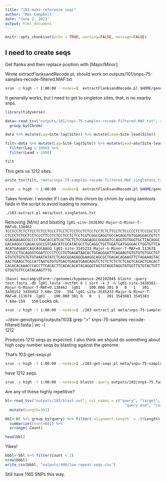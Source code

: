 ```yaml
---
title: "103-make-reference seqs"
author: "Mac Campbell"
date: "June 2, 2021"
output: html_document
---
```


```r
knitr::opts_chunk$set(echo = TRUE, warning=FALSE, message=FALSE)
```


## I need to create seqs

Get flanks and then replace position with [Major/Minor].     

Wrote extractFlanksandRecode.pl, should work on outputs/101/snps-75-samples-recode-filtered.MAF.txt

```sh
srun -p high -t 1:00:00 --nodes=1  extractFlanksandRecode.pl $HOME/genomes/hypomesus-20210204/Hyp_tra_F_20210204.fa outputs/101/snps-75-samples-recode-filtered.MAF.txt >> outputs/103/snps-75-samples-recode-filtered.fasta
```

It generally works, but I need to get to singleton sites, that, is no nearby snps.

```r
library(tidyverse)
```

```r
data<-read_tsv("outputs/101/snps-75-samples-recode-filtered.MAF.txt", col_names = c("Chrom","Site","Major","Minor","MAF")) %>%
  group_by(Chrom)
```

```r
data %>% mutate(Lag=Site-lag(Site)) %>% mutate(Lead=Site-lead(Site))
```


```r
filt<-data %>% mutate(Lag=Site-lag(Site)) %>% mutate(Lead=abs(Site-lead(Site))) %>% 
  filter(Lag > 1000) %>%
  filter(Lead > 1000)

filt
```

This gets us 1212 sites.

```r
write_tsv(filt, "meta/snps-75-samples-recode-filtered.MAF.singletons.txt", col_names = FALSE)
```

```sh
srun -p high -t 1:00:00 --nodes=1  extractFlanksandRecode.pl $HOME/genomes/hypomesus-20210204/Hyp_tra_F_20210204.fa $HOME/dsm-genotyping/meta/snps-75-samples-recode-filtered.MAF.singletons.txt > outputs/103/snps-75-samples-recode-filtered.fasta
```

Takes forever.   I wonder if I can do this chrom by chrom by using samtools faidx in the script to avoid loading to memory.

```sh
./103-extract.pl meta/test.singletons.txt
```

Removing [M/m] and blasting
`lg01-site-3438302-Major-G-Minor-T-MAF=0.138462
TCCTCCTCTCTTCCTCTCCTCCCTTCCTCTCCTCCTCTCCTCCTCTCTTCCTCTCCCCCTCTCCCGCTCTCTCCCTCTCCTCCTCCCTTCCTCTCCTCCTCTCCTCGTCGGCCAGGTGCCACAGGTGTGGAGGACCGTCTGCAGGAGAGCGCCCCTGACACCATCGCTGCTCTCCGAGAGGCGGGGATCCAGGTGTGGGTGCTTACAGGCGACAAGGCCGAGACGGCCGTCAACATCGCATACGCCTGCAGGCTGCTGGATGATGGGGACCTGGTGTTCAACATGAGAACCAGCAGCAAGG
lg01-site-3545233-Major-G-Minor-T-MAF=0.113678
TATCCCTGCAGGGTGGATCCCCTCCCTGTGAGATAACACTGGAGGGATTCAGAAGTGTGTGTGTGGCTGTGTGTGTGTGTGTGTAAATATATCTCAGCGGAGAGGGAAGGCAGCGCTGAGACAGAAGTTCTAGAAAGTACAACTGAAGCTGCCATTAATGTGTGTGACTGAGATGAACAGGTCTCTCTCTCTCTCACTCACACTCACACTCACACACAAACCCACCTTCACACTTCACACACATACAGGGTAGTGTAGGTAGGTATGGTTGTGTACTGTTGTGGTGTTCCATACAAGTTTG`

`(base) maccamp\@farm:~/genomes/hypomesus-20210204$ blastn -query test.fasta -db lg01.fasta -outfmt 6 | sort -k 3 -n
lg01-site-3438302-Major-G-Minor-T-MAF=0.138462	lg01	100.000	301	0	0	1	301	3438152	3438452	7.60e-159	556
lg01-site-3545233-Major-G-Minor-T-MAF=0.113678	lg01	100.000	301	0	0	1	301	3545083	3545383	7.60e-159	556
`
Looks ok.

```sh
srun -p high -t 1:00:00 --nodes=1 ./103-extract.pl meta/snps-75-samples-recode-filtered.MAF.singletons.txt  > outputs/103/snps-75-samples-recode-filtered.fasta
```

~/dsm-genotyping/outputs/103$ grep ">" snps-75-samples-recode-filtered.fasta | wc -l      
1212

Produces 1212 seqs as expected. I also think we should do soemthing about high copy number seqs by blasting against the genome.

That's 103-get-seqs.pl     
```sh
srun -p high -t 1:00:00 --nodes=1 ./103-get-seqs.pl meta/snps-75-samples-recode-filtered.MAF.singletons.txt  > outputs/103/snps-75.fasta
```

have 1212 seqs.

```sh
srun -p high -t 1:00:00 --nodes=1 blastn -query outputs/103/snps-75.fasta -db $HOME/genomes/hypomesus-20210204/Hyp_tra_F_20210204.fa  -outfmt 6 > outputs/103/blast.out
```

Are any of these highly repetitive?

```r
bl<-read_tsv("outputs/103/blast.out", col_names = c("query", "target", "%id", "alignment-length", "diffs", "gaps", "query-start",
                                                      "query-end", "target-start", "target-end", "e-value", "bitscore")) %>%
  mutate(Length=301)

```

```r
bbl<-bl %>% group_by(query) %>% filter(`alignment-length` > .9*Length) %>% filter(`%id` > 95) %>%
  summarize(Count=n()) %>%
  arrange(-Count) 

head(bbl)
```

Yikes!

```r
bbbl<-bbl %>% filter(Count < 2)
nrow(bbbl)
write_csv(bbbl, "outputs/400/low-repeat-seqs.csv")
```

Still have 1165 SNPs this way.